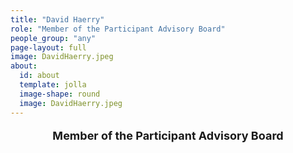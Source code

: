 ```yaml
---
title: "David Haerry"
role: "Member of the Participant Advisory Board"
people_group: "any"
page-layout: full
image: DavidHaerry.jpeg
about: 
  id: about
  template: jolla
  image-shape: round
  image: DavidHaerry.jpeg
---
```


<div style="text-align: center;">
  <p style="font-size: 18px; font-weight: bold;">Member of the Participant
Advisory Board</p>
</div>

